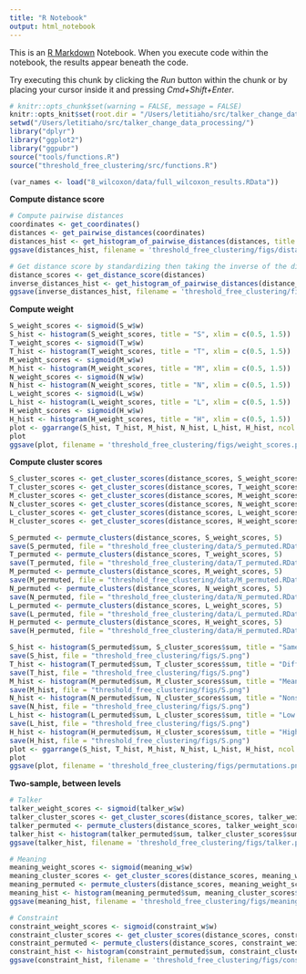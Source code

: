 ```yaml
---
title: "R Notebook"
output: html_notebook
---
```


This is an [R Markdown](http://rmarkdown.rstudio.com) Notebook. When you execute code within the notebook, the results appear beneath the code. 

Try executing this chunk by clicking the *Run* button within the chunk or by placing your cursor inside it and pressing *Cmd+Shift+Enter*. 

```r
# knitr::opts_chunk$set(warning = FALSE, message = FALSE) 
knitr::opts_knit$set(root.dir = "/Users/letitiaho/src/talker_change_data_processing/")
setwd("/Users/letitiaho/src/talker_change_data_processing/")
library("dplyr")
library("ggplot2")
library("ggpubr")
source("tools/functions.R")
source("threshold_free_clustering/src/functions.R")
```

```r
(var_names <- load("8_wilcoxon/data/full_wilcoxon_results.RData"))
```

**Compute distance score**

```r
# Compute pairwise distances
coordinates <- get_coordinates()
distances <- get_pairwise_distances(coordinates)
distances_hist <- get_histogram_of_pairwise_distances(distances, title = "Histogram of pairwise distances")
ggsave(distances_hist, filename = 'threshold_free_clustering/figs/distances.png', width = 8, height = 6)

# Get distance score by standardizing then taking the inverse of the distance
distance_scores <- get_distance_score(distances)
inverse_distances_hist <- get_histogram_of_pairwise_distances(distance_scores, title = "Histogram of inverse and normalized pairwise distances")
ggsave(inverse_distances_hist, filename = 'threshold_free_clustering/figs/inverse_normed_distances.png', width = 8, height = 6)

```

**Compute weight**
```r
S_weight_scores <- sigmoid(S_w$w)
S_hist <- histogram(S_weight_scores, title = "S", xlim = c(0.5, 1.5))
T_weight_scores <- sigmoid(T_w$w)
T_hist <- histogram(T_weight_scores, title = "T", xlim = c(0.5, 1.5))
M_weight_scores <- sigmoid(M_w$w)
M_hist <- histogram(M_weight_scores, title = "M", xlim = c(0.5, 1.5))
N_weight_scores <- sigmoid(N_w$w)
N_hist <- histogram(N_weight_scores, title = "N", xlim = c(0.5, 1.5))
L_weight_scores <- sigmoid(L_w$w)
L_hist <- histogram(L_weight_scores, title = "L", xlim = c(0.5, 1.5))
H_weight_scores <- sigmoid(H_w$w)
H_hist <- histogram(H_weight_scores, title = "H", xlim = c(0.5, 1.5))
plot <- ggarrange(S_hist, T_hist, M_hist, N_hist, L_hist, H_hist, ncol = 2, nrow = 3)
plot
ggsave(plot, filename = 'threshold_free_clustering/figs/weight_scores.png', width = 12, height = 10)
```

**Compute cluster scores**
```r
S_cluster_scores <- get_cluster_scores(distance_scores, S_weight_scores)
T_cluster_scores <- get_cluster_scores(distance_scores, T_weight_scores)
M_cluster_scores <- get_cluster_scores(distance_scores, M_weight_scores)
N_cluster_scores <- get_cluster_scores(distance_scores, N_weight_scores)
L_cluster_scores <- get_cluster_scores(distance_scores, L_weight_scores)
H_cluster_scores <- get_cluster_scores(distance_scores, H_weight_scores)
```

```r
S_permuted <- permute_clusters(distance_scores, S_weight_scores, 5)
save(S_permuted, file = "threshold_free_clustering/data/S_permuted.RData")
T_permuted <- permute_clusters(distance_scores, T_weight_scores, 5)
save(T_permuted, file = "threshold_free_clustering/data/T_permuted.RData")
M_permuted <- permute_clusters(distance_scores, M_weight_scores, 5)
save(M_permuted, file = "threshold_free_clustering/data/M_permuted.RData")
N_permuted <- permute_clusters(distance_scores, N_weight_scores, 5)
save(N_permuted, file = "threshold_free_clustering/data/N_permuted.RData")
L_permuted <- permute_clusters(distance_scores, L_weight_scores, 5)
save(L_permuted, file = "threshold_free_clustering/data/L_permuted.RData")
H_permuted <- permute_clusters(distance_scores, H_weight_scores, 5)
save(H_permuted, file = "threshold_free_clustering/data/H_permuted.RData")
```

```r
S_hist <- histogram(S_permuted$sum, S_cluster_scores$sum, title = "Same")
save(S_hist, file = "threshold_free_clustering/figs/S.png")
T_hist <- histogram(T_permuted$sum, T_cluster_scores$sum, title = "Different")
save(T_hist, file = "threshold_free_clustering/figs/S.png")
M_hist <- histogram(M_permuted$sum, M_cluster_scores$sum, title = "Meaningful")
save(M_hist, file = "threshold_free_clustering/figs/S.png")
N_hist <- histogram(N_permuted$sum, N_cluster_scores$sum, title = "Nonsense")
save(N_hist, file = "threshold_free_clustering/figs/S.png")
L_hist <- histogram(L_permuted$sum, L_cluster_scores$sum, title = "Low constraint")
save(L_hist, file = "threshold_free_clustering/figs/S.png")
H_hist <- histogram(H_permuted$sum, H_cluster_scores$sum, title = "High constraint")
save(H_hist, file = "threshold_free_clustering/figs/S.png")
plot <- ggarrange(S_hist, T_hist, M_hist, N_hist, L_hist, H_hist, ncol = 2, nrow = 3)
plot
ggsave(plot, filename = 'threshold_free_clustering/figs/permutations.png', width = 12, height = 10)
```

**Two-sample, between levels**

```r
# Talker
talker_weight_scores <- sigmoid(talker_w$w)
talker_cluster_scores <- get_cluster_scores(distance_scores, talker_weight_scores)
talker_permuted <- permute_clusters(distance_scores, talker_weight_scores, 5)
talker_hist <- histogram(talker_permuted$sum, talker_cluster_scores$sum, title = "Talker")
ggsave(talker_hist, filename = 'threshold_free_clustering/figs/talker.png', width = 8, height = 6)
```

```r
# Meaning
meaning_weight_scores <- sigmoid(meaning_w$w)
meaning_cluster_scores <- get_cluster_scores(distance_scores, meaning_weight_scores)
meaning_permuted <- permute_clusters(distance_scores, meaning_weight_scores, 5)
meaning_hist <- histogram(meaning_permuted$sum, meaning_cluster_scores$sum, title = "Meaning")
ggsave(meaning_hist, filename = 'threshold_free_clustering/figs/meaning.png', width = 8, height = 6)
```

```r
# Constraint
constraint_weight_scores <- sigmoid(constraint_w$w)
constraint_cluster_scores <- get_cluster_scores(distance_scores, constraint_weight_scores)
constraint_permuted <- permute_clusters(distance_scores, constraint_weight_scores, 5)
constraint_hist <- histogram(constraint_permuted$sum, constraint_cluster_scores$sum, title = "Constraint")
ggsave(constraint_hist, filename = 'threshold_free_clustering/figs/constraint.png', width = 8, height = 6)
```

